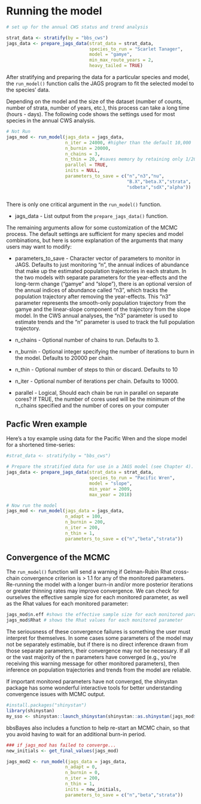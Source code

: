 # Running the model {#ModelRun}

```r
# set up for the annual CWS status and trend analysis

strat_data <- stratify(by = "bbs_cws")
jags_data <- prepare_jags_data(strat_data = strat_data,
                               species_to_run = "Scarlet Tanager",
                               model = "gamye",
                               min_max_route_years = 2,
                               heavy_tailed = TRUE)

```

After stratifying and preparing the data for a particular species and model, the `run_model()` function calls the JAGS program to fit the selected model to the species' data. 

Depending on the model and the size of the dataset (number of counts, number of strata, number of years, etc.), this process can take a long time (hours - days). The following code shows the settings used for most species in the annual CWS analysis.

```r
# Not Run
jags_mod <- run_model(jags_data = jags_data,
                      n_iter = 24000, #higher than the default 10,000
                      n_burnin = 20000,
                      n_chains = 3,
                      n_thin = 20, #saves memory by retaining only 1/20 posterior samples
                      parallel = TRUE,
                      inits = NULL,
                      parameters_to_save = c("n","n3","nu",
                                             "B.X","beta.X","strata",
                                             "sdbeta","sdX","alpha"))
 
```

There is only one critical argument in the `run_model()` function.

-  jags_data - List output from the `prepare_jags_data()` function.

The remaining arguments allow for some customization of the MCMC process. The default settings are sufficient for many species and model combinations, but here is some explanation of the arguments that many users may want to modify:

-  parameters_to_save	- Character vector of parameters to monitor in JAGS. Defaults to just monitoring "n", the annual indices of abundance that make up the estimated population trajectories in each stratum. In the two models with separate parameters for the year-effects and the long-term change ("gamye" and "slope"), there is an optional version of the annual indices of abundance called "n3", which tracks the population trajectory after removing the year-effects. This "n3" parameter represents the smooth-only population trajectory from the gamye and the linear-slope component of the trajectory from the slope model. In the CWS annual analyses, the "n3" parameter is used to estimate trends and the "n" parameter is used to track the full population trajectory.  

-  n_chains - Optional number of chains to run. Defaults to 3.

-  n_burnin - Optional integer specifying the number of iterations to burn in the model. Defaults to 20000 per chain.

-  n_thin	- Optional number of steps to thin or discard. Defaults to 10

-  n_iter - Optional number of iterations per chain. Defaults to 10000.

-  parallel - Logical, Should each chain be run in parallel on separate cores? If TRUE, the number of cores used will be the minimum of the n_chains specified and the number of cores on your computer



## Pacfic Wren example

Here's a toy example using data for the Pacific Wren and the slope model for a shortened time-series:

```r
#strat_data <- stratify(by = "bbs_cws")

# Prepare the stratified data for use in a JAGS model (see Chapter 4).
jags_data <- prepare_jags_data(strat_data = strat_data,
                               species_to_run = "Pacific Wren",
                               model = "slope",
                               min_year = 2009,
                               max_year = 2018)

# Now run the model
jags_mod <- run_model(jags_data = jags_data,
                      n_adapt = 100,
                      n_burnin = 200,
                      n_iter = 200,
                      n_thin = 1,
                      parameters_to_save = c("n","beta","strata"))

```



## Convergence of the MCMC

The `run_model()` function will send a warning if Gelman-Rubin Rhat cross-chain convergence criterion is \> 1.1 for any of the monitored parameters. Re-running the model with a longer burn-in and/or more posterior iterations or greater thinning rates may improve convergence. We can check for ourselves the effective sample size for each monitored parameter, as well as the Rhat values for each monitored parameter:

``` r
jags_mod$n.eff #shows the effective sample size for each monitored parameter
jags_mod$Rhat # shows the Rhat values for each monitored parameter
```

The seriousness of these convergence failures is something the user must interpret for themselves. In some cases some parameters of the model may not be separately estimable, but if there is no direct inference drawn from those separate parameters, their convergence may not be necessary. If all or the vast majority of the n parameters have converged (e.g., you're receiving this warning message for other monitored parameters), then inference on population trajectories and trends from the model are reliable.

If important monitored parameters have not converged, the shinystan package has some wonderful interactive tools for better understanding convergence issues with MCMC output.

``` r
#install.packages("shinystan")
library(shinystan)
my_sso <- shinystan::launch_shinystan(shinystan::as.shinystan(jags_mod$samples, model_name = "my_toy_example"))
```

bbsBayes also includes a function to help re-start an MCMC chain, so that you avoid having to wait for an additional burn-in period.

``` r
### if jags_mod has failed to converge...
new_initials <- get_final_values(jags_mod)

jags_mod2 <- run_model(jags_data = jags_data,
                      n_adapt = 0,
                      n_burnin = 0,
                      n_iter = 200,
                      n_thin = 1,
                      inits = new_initials,
                      parameters_to_save = c("n","beta","strata"))

```

